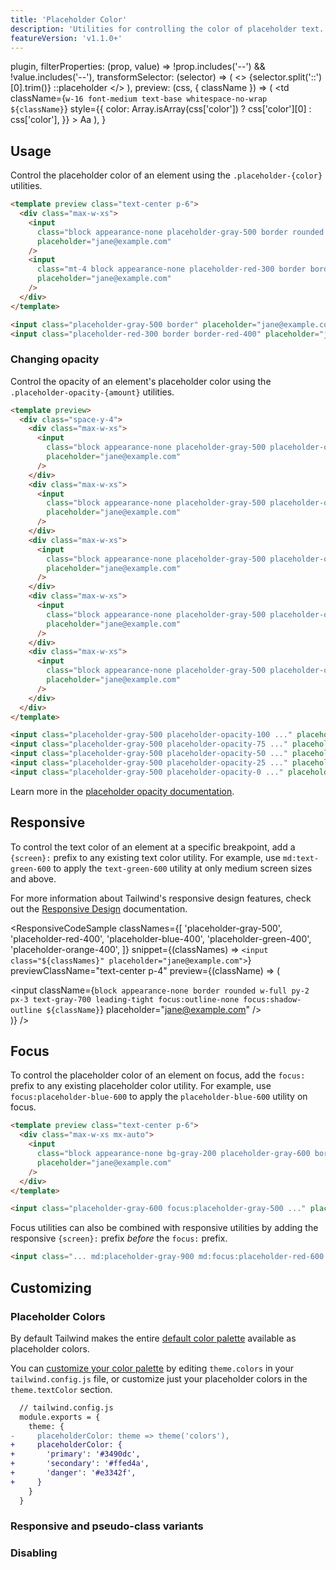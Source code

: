 ```yaml
---
title: 'Placeholder Color'
description: 'Utilities for controlling the color of placeholder text.'
featureVersion: 'v1.1.0+'
---
```



  plugin,
  filterProperties: (prop, value) => !prop.includes('--') && !value.includes('--'),
  transformSelector: (selector) => (
    <>
      {selector.split('::')[0].trim()}
      <span className="text-gray-500">::placeholder</span>
    </>
  ),
  preview: (css, { className }) => (
    <td
      className={`w-16 font-medium text-base whitespace-no-wrap ${className}`}
      style={{
        color: Array.isArray(css['color']) ? css['color'][0] : css['color'],
      }}
    >
      Aa
    </td>
  ),
}

## Usage

Control the placeholder color of an element using the `.placeholder-{color}` utilities.

```html
<template preview class="text-center p-6">
  <div class="max-w-xs">
    <input
      class="block appearance-none placeholder-gray-500 border rounded w-full py-2 px-3 text-gray-700 leading-tight focus:outline-none focus:shadow-outline"
      placeholder="jane@example.com"
    />
    <input
      class="mt-4 block appearance-none placeholder-red-300 border border-red-400 rounded w-full py-2 px-3 text-gray-700 leading-tight focus:outline-none focus:shadow-outline"
      placeholder="jane@example.com"
    />
  </div>
</template>

<input class="placeholder-gray-500 border" placeholder="jane@example.com" />
<input class="placeholder-red-300 border border-red-400" placeholder="jane@example.com" />
```

### <Heading badge="v1.4.0+">Changing opacity</Heading>

Control the opacity of an element's placeholder color using the `.placeholder-opacity-{amount}` utilities.

```html
<template preview>
  <div class="space-y-4">
    <div class="max-w-xs">
      <input
        class="block appearance-none placeholder-gray-500 placeholder-opacity-100 border rounded w-full py-2 px-3 text-gray-700 leading-tight focus:outline-none focus:shadow-outline"
        placeholder="jane@example.com"
      />
    </div>
    <div class="max-w-xs">
      <input
        class="block appearance-none placeholder-gray-500 placeholder-opacity-75 border rounded w-full py-2 px-3 text-gray-700 leading-tight focus:outline-none focus:shadow-outline"
        placeholder="jane@example.com"
      />
    </div>
    <div class="max-w-xs">
      <input
        class="block appearance-none placeholder-gray-500 placeholder-opacity-50 border rounded w-full py-2 px-3 text-gray-700 leading-tight focus:outline-none focus:shadow-outline"
        placeholder="jane@example.com"
      />
    </div>
    <div class="max-w-xs">
      <input
        class="block appearance-none placeholder-gray-500 placeholder-opacity-25 border rounded w-full py-2 px-3 text-gray-700 leading-tight focus:outline-none focus:shadow-outline"
        placeholder="jane@example.com"
      />
    </div>
    <div class="max-w-xs">
      <input
        class="block appearance-none placeholder-gray-500 placeholder-opacity-0 border rounded w-full py-2 px-3 text-gray-700 leading-tight focus:outline-none focus:shadow-outline"
        placeholder="jane@example.com"
      />
    </div>
  </div>
</template>

<input class="placeholder-gray-500 placeholder-opacity-100 ..." placeholder="jane@example.com" />
<input class="placeholder-gray-500 placeholder-opacity-75 ..." placeholder="jane@example.com" />
<input class="placeholder-gray-500 placeholder-opacity-50 ..." placeholder="jane@example.com" />
<input class="placeholder-gray-500 placeholder-opacity-25 ..." placeholder="jane@example.com" />
<input class="placeholder-gray-500 placeholder-opacity-0 ..." placeholder="jane@example.com" />
```

Learn more in the [placeholder opacity documentation](/docs/placeholder-opacity).

## Responsive

To control the text color of an element at a specific breakpoint, add a `{screen}:` prefix to any existing text color utility. For example, use `md:text-green-600` to apply the `text-green-600` utility at only medium screen sizes and above.

For more information about Tailwind's responsive design features, check out the [Responsive Design](/docs/responsive-design) documentation.

<ResponsiveCodeSample
  classNames={[
    'placeholder-gray-500',
    'placeholder-red-400',
    'placeholder-blue-400',
    'placeholder-green-400',
    'placeholder-orange-400',
  ]}
  snippet={(classNames) => `
    <input class="${classNames}" placeholder="jane@example.com">
  `}
  previewClassName="text-center p-4"
  preview={(className) => (
    <div className="max-w-xs mx-auto">
      <input
        className={`block appearance-none border rounded w-full py-2 px-3 text-gray-700 leading-tight focus:outline-none focus:shadow-outline ${className}`}
        placeholder="jane@example.com"
      />
    </div>
  )}
/>

## Focus

To control the placeholder color of an element on focus, add the `focus:` prefix to any existing placeholder color utility. For example, use `focus:placeholder-blue-600` to apply the `placeholder-blue-600` utility on focus.

```html
<template preview class="text-center p-6">
  <div class="max-w-xs mx-auto">
    <input
      class="block appearance-none bg-gray-200 placeholder-gray-600 border border-transparent focus:border-gray-300 focus:bg-white focus:placeholder-gray-500 rounded w-full py-2 px-3 text-gray-700 leading-tight focus:outline-none"
      placeholder="jane@example.com"
    />
  </div>
</template>

<input class="placeholder-gray-600 focus:placeholder-gray-500 ..." placeholder="jane@example.com" />
```

Focus utilities can also be combined with responsive utilities by adding the responsive `{screen}:` prefix _before_ the `focus:` prefix.

```html
<input class="... md:placeholder-gray-900 md:focus:placeholder-red-600 ..." />
```

## Customizing

### Placeholder Colors

By default Tailwind makes the entire [default color palette](/docs/customizing-colors#default-color-palette) available as placeholder colors.

You can [customize your color palette](/docs/colors#customizing) by editing `theme.colors` in your `tailwind.config.js` file, or customize just your placeholder colors in the `theme.textColor` section.

```diff
  // tailwind.config.js
  module.exports = {
    theme: {
-     placeholderColor: theme => theme('colors'),
+     placeholderColor: {
+       'primary': '#3490dc',
+       'secondary': '#ffed4a',
+       'danger': '#e3342f',
+     }
    }
  }
```

### Responsive and pseudo-class variants

<Variants plugin="placeholderColor" />

### Disabling

<Disabling plugin="placeholderColor" />
